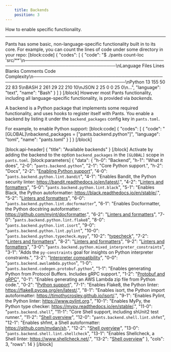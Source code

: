 ```yaml
---
    title: Backends
    position: 3
---
```


How to enable specific functionality.

---

Pants has some basic, non-language-specific functionality built in to its core. For example, you can count the lines of code under some directory in your repo:
[block:code]
{
"codes": [
{
"code": "$ ./pants count-loc 'src/**'\n───────────────────────────────────────────────────────────────────────────────\nLanguage Files Lines Blanks Comments Code Complexity\n───────────────────────────────────────────────────────────────────────────────\nPython 13 155 50 22 83 5\nBASH 2 261 29 22 210 10\nJSON 2 25 0 0 25 0\n...",
"language": "text",
"name": "Bash"
}
]
}
[/block]
However most Pants functionality, including all language-specific functionality, is provided via _backends_.

A backend is a Python package that implements some required functionality, and uses hooks to register itself with Pants. You enable a backend by listing it under the `backend_packages` config key in `pants.toml`.

For example, to enable Python support:
[block:code]
{
"codes": [
{
"code": "[GLOBAL]\nbackend_packages = [\"pants.backend.python\"]",
"language": "toml",
"name": "pants.toml"
}
]
}
[/block]

[block:api-header]
{
"title": "Available backends"
}
[/block]
Activate by adding the backend to the option `backend_packages` in the `[GLOBAL]` scope in `pants.toml`.
[block:parameters]
{
"data": {
"h-0": "Backend",
"h-1": "What it does",
"2-0": "`pants.backend.python`",
"2-1": "Core Python support.",
"h-2": "Docs",
"2-2": "[Enabling Python support](doc:python-backend)",
"4-0": "`pants.backend.python.lint.bandit`",
"4-1": "Enables Bandit, the Python security linter: https://bandit.readthedocs.io/en/latest/.",
"4-2": "[Linters and formatters](doc:python-linters-and-formatters)",
"5-0": "`pants.backend.python.lint.black`",
"5-1": "Enables Black, the Python autoformatter: https://black.readthedocs.io/en/stable/.",
"5-2": "[Linters and formatters](doc:python-linters-and-formatters)",
"6-0": "`pants.backend.python.lint.docformatter`",
"6-1": "Enables Docformatter, the Python docstring autoformatter: https://github.com/myint/docformatter.",
"6-2": "[Linters and formatters](doc:python-linters-and-formatters)",
"7-0": "`pants.backend.python.lint.flake8`",
"8-0": "`pants.backend.python.lint.isort`",
"9-0": "`pants.backend.python.lint.pylint`",
"10-0": "`pants.backend.python.typecheck.mypy`",
"10-2": "[typecheck](doc:python-typecheck-goal)",
"7-2": "[Linters and formatters](doc:python-linters-and-formatters)",
"8-2": "[Linters and formatters](doc:python-linters-and-formatters)",
"9-2": "[Linters and formatters](doc:python-linters-and-formatters)",
"3-0": "`pants.backend.python.mixed_interpreter_constraints`",
"3-1": "Adds the `py-constraints` goal for insights on Python interpreter constraints.",
"3-2": "[Interpreter compatibility](doc:python-interpreter-compatibility)",
"0-0": "`pants.backend.awslambda.python`",
"1-0": "`pants.backend.codegen.protobuf.python`",
"1-1": "Enables generating Python from Protocol Buffers. Includes gRPC support.",
"1-2": "[Protobuf and gRPC](doc:protobuf)",
"0-1": "Enables generating an AWS Lambda zip file from Python code.",
"0-2": "[Python support](doc:awslambda-python)",
"7-1": "Enables Flake8, the Python linter: https://flake8.pycqa.org/en/latest/.",
"8-1": "Enables isort, the Python import autoformatter: https://timothycrosley.github.io/isort/.",
"9-1": "Enables Pylint, the Python linter: https://www.pylint.org.",
"10-1": "Enables MyPy, the Python type checker: https://mypy.readthedocs.io/en/stable/.",
"11-0": "`pants.backend.shell`",
"11-1": "Core Shell support, including shUnit2 test runner.",
"11-2": "[Shell overview](doc:shell)",
"12-0": "`pants.backend.shell.lint.shfmt`",
"12-1": "Enables shfmt, a Shell autoformatter: https://github.com/mvdan/sh.",
"12-2": "[Shell overview](doc:shell)",
"13-0": "`pants.backend.shell.lint.shellcheck`",
"13-1": "Enables Shellcheck, a Shell linter: https://www.shellcheck.net/.",
"13-2": "[Shell overview](doc:shell)"
},
"cols": 3,
"rows": 14
}
[/block]
